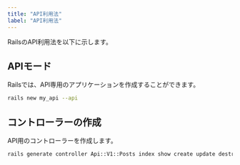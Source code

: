 ```yaml
---
title: "API利用法"
label: "API利用法"
---
```


RailsのAPI利用法を以下に示します。

## APIモード

Railsでは、API専用のアプリケーションを作成することができます。

```bash
rails new my_api --api
```

## コントローラーの作成

API用のコントローラーを作成します。

```bash
rails generate controller Api::V1::Posts index show create update destroy
```

